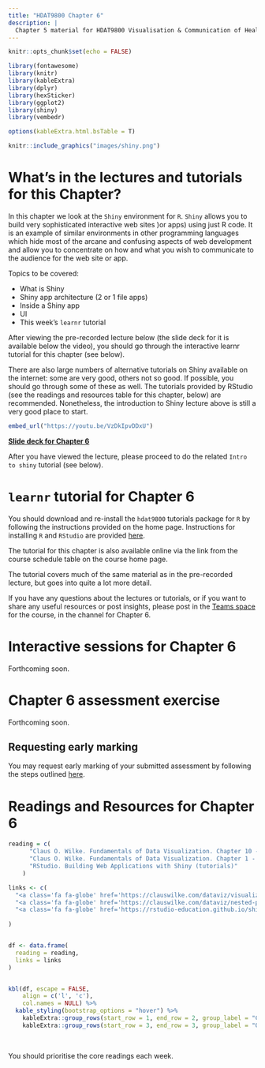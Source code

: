 ```yaml
---
title: "HDAT9800 Chapter 6"
description: |
  Chapter 5 material for HDAT9800 Visualisation & Communication of Health Data
---
```


```r
knitr::opts_chunk$set(echo = FALSE)

library(fontawesome)
library(knitr)
library(kableExtra)
library(dplyr)
library(hexSticker)
library(ggplot2)
library(shiny)
library(vembedr)

options(kableExtra.html.bsTable = T)

```

```r
knitr::include_graphics("images/shiny.png")
```

# What's in the lectures and tutorials for this Chapter?

In this chapter we look at the `Shiny` environment for `R`. `Shiny` allows you to build very sophisticated interactive web sites )or apps) using just R code. It is an example of similar environments in other programming languages which hide most of the arcane and confusing aspects of web development and allow you to concentrate on how and what you wish to communicate to the audience for the web site or app.

Topics to be covered:

* What is Shiny
* Shiny app architecture (2 or 1 file apps)
* Inside a Shiny app
* UI 
* This week's `learnr` tutorial

After viewing the pre-recorded lecture below (the slide deck for it is available below the video), you should go through the interactive learnr tutorial for this chapter (see below). 

There are also large numbers of alternative tutorials on Shiny available on the internet: some are very good, others not so good. If possible, you should go through some of these as well. The tutorials provided by RStudio (see the readings and resources table for this chapter, below) are recommended. Nonetheless, the introduction to Shiny lecture above is still a very good place to start.

```r
embed_url("https://youtu.be/VzDkIpvDDxU")
```

[**Slide deck for Chapter 6**](assets/HDAT9800-2022-T2-Chapter-6.pdf)

After you have viewed the lecture, please proceed to do the related `Intro to shiny` tutorial (see below).

#  `learnr` tutorial for Chapter 6

You should download and re-install the `hdat9800` tutorials package for `R` by following the instructions provided on the home page. Instructions for installing `R` and `RStudio` are provided [here](installing_r.html).

The tutorial for this chapter is also available online via the link from the course schedule table on the course home page.

The tutorial covers much of the same  material as in the pre-recorded lecture, but goes into quite a lot more detail. 

If you have any questions about the lectures or tutorials, or if you want to share any useful resources or post insights, please post in the [Teams space](https://teams.microsoft.com/l/channel/19%3af1876c04b0a44549bd2aa63050155355%40thread.tacv2/Chapter%25206?groupId=40f150b6-6fa9-478e-875f-cd02465b18a2&tenantId=3ff6cfa4-e715-48db-b8e1-0867b9f9fba3) for the course, in the channel for Chapter 6.

# Interactive sessions for Chapter 6

Forthcoming soon.

# Chapter 6 assessment exercise


Forthcoming soon.

## Requesting early marking

You may request early marking of your submitted assessment by following the steps outlined [here](requesting_early_marking.html).


# Readings and Resources for Chapter 6

```r

reading = c(
      "Claus O. Wilke. Fundamentals of Data Visualization. Chapter 10 - Visualizing proportions: Empirical cumulative distribution functions and q-q plots",
      "Claus O. Wilke. Fundamentals of Data Visualization. Chapter 1 - Visualizing nested proportions",
      "RStudio. Building Web Applications with Shiny (tutorials)"
    )

links <- c(
  "<a class='fa fa-globe' href='https://clauswilke.com/dataviz/visualizing-proportions.html' target='_blank'></a>",
  "<a class='fa fa-globe' href='https://clauswilke.com/dataviz/nested-proportions.html' target='_blank'></a>",
  "<a class='fa fa-globe' href='https://rstudio-education.github.io/shiny-course/' target='_blank'></a>"
  
)


df <- data.frame(
  reading = reading,
  links = links
)


kbl(df, escape = FALSE,
    align = c('l', 'c'),
    col.names = NULL) %>%
  kable_styling(bootstrap_options = "hover") %>% 
    kableExtra::group_rows(start_row = 1, end_row = 2, group_label = "Core readings")  %>% 
    kableExtra::group_rows(start_row = 3, end_row = 3, group_label = "Optional but recommended readings") 

```

<aside>

<br>

You should prioritise the core readings each week.  

</aside>






